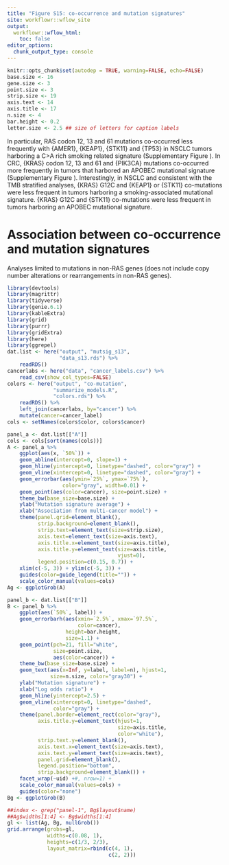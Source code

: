 ```yaml
---
title: "Figure S15: co-occurrence and mutation signatures"
site: workflowr::wflow_site
output:
  workflowr::wflow_html:
    toc: false
editor_options:
  chunk_output_type: console
---
```



```r
knitr::opts_chunk$set(autodep = TRUE, warning=FALSE, echo=FALSE)
base.size <- 16
gene.size <- 3
point.size <- 3
strip.size <- 19
axis.text <- 14
axis.title <- 17
n.size <- 4
bar.height <- 0.2
letter.size <- 2.5 ## size of letters for caption labels
```
In particular, RAS codon 12, 13 and 61 mutations co-occurred less frequently with {AMER1}, {KEAP1}, {STK11} and {TP53} in NSCLC tumors harboring a C>A rich smoking related signature (Supplementary Figure \ref{sfig:msig}). In CRC, {KRAS} codon 12, 13 and 61 and {PIK3CA} mutations co-occurred more frequently in tumors that harbored an APOBEC mutational signature (Supplementary Figure \ref{sfig:msig}). Interestingly, in NSCLC and consistent with the TMB stratified analyses, {KRAS} G12C and {KEAP1} or {STK11} co-mutations were less frequent in tumors harboring a smoking-associated mutational signature. {KRAS} G12C and {STK11} co-mutations were less frequent in tumors harboring an APOBEC mutational signature.

# Association between co-occurrence and mutation signatures

Analyses limited to mutations in non-RAS genes (does not include copy number alterations or rearrangements in non-RAS genes).

```r
library(devtools)
library(magrittr)
library(tidyverse)
library(genie.6.1)
library(kableExtra)
library(grid)
library(purrr)
library(gridExtra)
library(here)
library(ggrepel)
dat.list <- here("output", "mutsig_s13",
                 "data_s13.rds") %>%
    readRDS()
cancerlabs <- here("data", "cancer_labels.csv") %>%
    read_csv(show_col_types=FALSE)
colors <- here("output", "co-mutation",
               "summarize_models.R",
               "colors.rds") %>%
    readRDS() %>%
    left_join(cancerlabs, by="cancer") %>%
    mutate(cancer=cancer_label)
cols <- setNames(colors$color, colors$cancer)
```

```r
panel_a <- dat.list[["A"]]
cols <- cols[sort(names(cols))]
A <- panel_a %>%
    ggplot(aes(x, `50%`)) +
    geom_abline(intercept=0, slope=1) +
    geom_hline(yintercept=0, linetype="dashed", color="gray") +
    geom_vline(xintercept=0, linetype="dashed", color="gray") +
    geom_errorbar(aes(ymin=`25%`, ymax=`75%`),
                  color="gray", width=0.01) +
    geom_point(aes(color=cancer), size=point.size) +
    theme_bw(base_size=base.size) +
    ylab("Mutation signature average") +
    xlab("Association from multi-cancer model") +
    theme(panel.grid=element_blank(),
          strip.background=element_blank(),
          strip.text=element_text(size=strip.size),
          axis.text=element_text(size=axis.text),
          axis.title.x=element_text(size=axis.title),
          axis.title.y=element_text(size=axis.title,
                                    vjust=0),
          legend.position=c(0.15, 0.7)) +
    xlim(c(-5, 3)) + ylim(c(-5, 3)) +
    guides(color=guide_legend(title="")) +
    scale_color_manual(values=cols)
Ag <- ggplotGrob(A)
```

```r
panel_b <- dat.list[["B"]]
B <- panel_b %>%
    ggplot(aes(`50%`, label)) +
    geom_errorbarh(aes(xmin=`2.5%`, xmax=`97.5%`,
                       color=cancer),
                   height=bar.height,
                   size=1.1) +
    geom_point(pch=21, fill="white",
               size=point.size,
               aes(color=cancer)) +
    theme_bw(base_size=base.size) +
    geom_text(aes(x=Inf, y=label, label=n), hjust=1,
              size=n.size, color="gray30") +
    ylab("Mutation signature") +
    xlab("Log odds ratio") +
    geom_hline(yintercept=2.5) +
    geom_vline(xintercept=0, linetype="dashed",
               color="gray") +
    theme(panel.border=element_rect(color="gray"),
          axis.title.y=element_text(hjust=1,
                                    size=axis.title,
                                    color="white"),
          strip.text.y=element_blank(),
          axis.text.x=element_text(size=axis.text),
          axis.text.y=element_text(size=axis.text),
          panel.grid=element_blank(),
          legend.position="bottom",
          strip.background=element_blank()) +
    facet_wrap(~uid) +#, nrow=1) +
    scale_color_manual(values=cols) +
    guides(color="none")
Bg <- ggplotGrob(B)
```

```r
##index <- grep("panel-1", Bg$layout$name)
##Ag$widths[1:4] <- Bg$widths[1:4]
gl <- list(Ag, Bg, nullGrob())
grid.arrange(grobs=gl,
             widths=c(0.08, 1),
             heights=c(1/3, 2/3),
             layout_matrix=rbind(c(4, 1),
                                 c(2, 2)))
```
